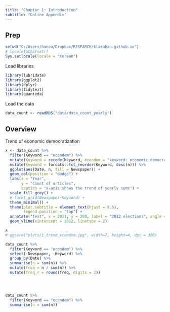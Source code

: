 ```yaml
---
title: "Chapter 1: Introduction"
subtitle: "Online Appendix"
---
```


## Prep
```r
setwd("C:/Users/hanou/Dropbox/RESEARCH/klarahan.github.io")
# localeToCharset()
Sys.setlocale(locale = "Korean")
```

Load libraries
```r
library(lubridate)
library(ggplot2)
library(dplyr)
library(tidytext)
library(quanteda)
```

Load the data
```r
data_count <- readRDS("data/data_count_yearly")
```

## Overview
Trend of economic democratization 
```r
x <- data_count %>%
  filter(Keyword == "econdem") %>% 
  mutate(Keyword = recode(Keyword, econdem = "keyword: economic democratization")) %>% 
  mutate(Keyword = forcats::fct_reorder(Keyword, desc(n))) %>%
  ggplot(aes(Date, n, fill = Newspaper)) +
  geom_col(position = "dodge") +
  labs(x = "Year",
       y = "Count of articles",
       caption = "x-axis shows the trend of yearly sums") +
  scale_fill_grey() +
  # facet_grid(Newspaper~Keyword) +
  theme_minimal() +
  theme(plot.subtitle = element_text(hjust = 0.5),
        legend.position = "top") +
  annotate("text", x = 2011, y = 200, label = "2012 elections", angle = 90) +
  geom_vline(xintercept = 2012, linetype = 2)

x
# ggsave("plots/1_trend_econdem.jpg", width=7, height=4, dpi = 300)

```
```r
data_count %>% 
  filter(Keyword == "econdem") %>% 
  select(-Newspaper, -Keyword) %>% 
  group_by(Date) %>%
  summarise(n = sum(n)) %>%
  mutate(freq = n / sum(n)) %>% 
  mutate(freq_r = round(freq, digits = 2))


  
```

```r
data_count %>% 
  filter(Keyword == "econdem") %>% 
  summarise(n = sum(n))
```


